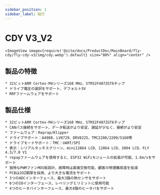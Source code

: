 ```yaml
---
sidebar_position: 1
sidebar_label: 紹介
---
```




# CDY V3_V2

    <ImageView image={require('@site/docs/ProductDoc/MainBoard/fly-cdy/fly-cdy-v3/img/cdy.webp').default} size="80%" align="center" />

## 製品の特徴

    * 32ビットARM Cortex-M4シリーズ168 MHz、STM32F407ZGT6チップ
    * ドライブ電圧の選択をサポート、デフォルト5V
    * RRFファームウェアをサポート

## 製品仕様

    * 32ビットARM Cortex-M4シリーズ168 MHz、STM32F407ZGT6チップ
    * CANバス接続をサポート、データ転送がより安定、遅延が少なく、接続がより安定
    * ファームウェア：Reprap/Klipper
    * ドライブサポート：A4988、LV8729、DRV8225、TMC2208/2209/5160等
    * ドライブモードサポート：TMC：UART/SPI
    * 表示：シリアルタッチスクリーン、mini12864 LCD、12864 LCD、2004 LCD、FLY 4.3/7.0 V1
    * repapファームウェアを使用すると、ESP32 WiFiモジュールの拡張が可能、1.6m/sをサポート
    * 独特なPWMファンMOS板設計、故障時は直接交換可能、顧客の修理難易度を低減
    * PCBは2OZ銅厚を採用、より大きな電流をサポート
    * 3つのADCインターフェース、最大3路の熱センサをサポート
    * 6つのIOインターフェース、レベリングとリミットに使用可能
    * 4つのヒータバインターフェース、最大4路のヒータバをサポート


